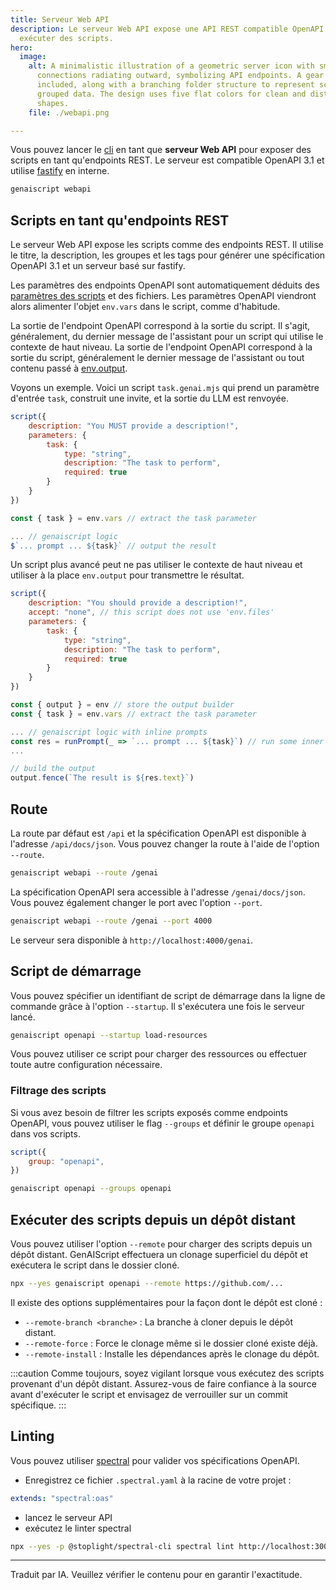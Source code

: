 ```yaml
---
title: Serveur Web API
description: Le serveur Web API expose une API REST compatible OpenAPI pour
  exécuter des scripts.
hero:
  image:
    alt: A minimalistic illustration of a geometric server icon with small nodes and
      connections radiating outward, symbolizing API endpoints. A gear icon is
      included, along with a branching folder structure to represent scripts and
      grouped data. The design uses five flat colors for clean and distinct
      shapes.
    file: ./webapi.png

---
```


Vous pouvez lancer le [cli](/genaiscript/reference/cli) en tant que **serveur Web API** pour exposer des scripts en tant qu'endpoints REST.
Le serveur est compatible OpenAPI 3.1 et utilise [fastify](https://www.fastify.io/) en interne.

```bash
genaiscript webapi
```

## Scripts en tant qu'endpoints REST

Le serveur Web API expose les scripts comme des endpoints REST. Il utilise le titre, la description, les groupes et les tags
pour générer une spécification OpenAPI 3.1 et un serveur basé sur fastify.

Les paramètres des endpoints OpenAPI sont automatiquement déduits des [paramètres des scripts](/genaiscript/reference/scripts/parameters) et des fichiers.
Les paramètres OpenAPI viendront alors alimenter l'objet `env.vars` dans le script,
comme d'habitude.

La sortie de l'endpoint OpenAPI correspond à la sortie du script. Il s'agit, généralement, du dernier message de l'assistant pour un script qui utilise le contexte de haut niveau.
La sortie de l'endpoint OpenAPI correspond à la sortie du script, généralement le dernier message de l'assistant ou tout contenu passé à [env.output](/genaiscript/reference/scripts/output-builder).

Voyons un exemple. Voici un script `task.genai.mjs` qui prend un paramètre d'entrée `task`, construit une invite,
et la sortie du LLM est renvoyée.

```js title="task.genai.mjs"
script({
    description: "You MUST provide a description!",
    parameters: {
        task: {
            type: "string",
            description: "The task to perform",
            required: true
        }
    }
})

const { task } = env.vars // extract the task parameter

... // genaiscript logic
$`... prompt ... ${task}` // output the result
```

Un script plus avancé peut ne pas utiliser le contexte de haut niveau et utiliser à la place `env.output` pour transmettre le résultat.

```js title="task.genai.mjs"
script({
    description: "You should provide a description!",
    accept: "none", // this script does not use 'env.files'
    parameters: {
        task: {
            type: "string",
            description: "The task to perform",
            required: true
        }
    }
})

const { output } = env // store the output builder
const { task } = env.vars // extract the task parameter

... // genaiscript logic with inline prompts
const res = runPrompt(_ => `... prompt ... ${task}`) // run some inner the prompt
...

// build the output
output.fence(`The result is ${res.text}`)
```

## Route

La route par défaut est `/api` et la spécification OpenAPI est disponible à l'adresse `/api/docs/json`.
Vous pouvez changer la route à l'aide de l'option `--route`.

```bash
genaiscript webapi --route /genai
```

La spécification OpenAPI sera accessible à l'adresse `/genai/docs/json`.
Vous pouvez également changer le port avec l'option `--port`.

```bash
genaiscript webapi --route /genai --port 4000
```

Le serveur sera disponible à `http://localhost:4000/genai`.

## Script de démarrage

Vous pouvez spécifier un identifiant de script de démarrage dans la ligne de commande grâce à l'option `--startup`.
Il s'exécutera une fois le serveur lancé.

```sh
genaiscript openapi --startup load-resources
```

Vous pouvez utiliser ce script pour charger des ressources ou effectuer toute autre configuration nécessaire.

### Filtrage des scripts

Si vous avez besoin de filtrer les scripts exposés comme endpoints OpenAPI, vous pouvez utiliser le flag `--groups` et
définir le groupe `openapi` dans vos scripts.

```js 'group: "openapi"' title="task.genai.mjs"
script({
    group: "openapi",
})
```

```bash
genaiscript openapi --groups openapi
```

## Exécuter des scripts depuis un dépôt distant

Vous pouvez utiliser l'option `--remote` pour charger des scripts depuis un dépôt distant.
GenAIScript effectuera un clonage superficiel du dépôt et exécutera le script dans le dossier cloné.

```sh
npx --yes genaiscript openapi --remote https://github.com/...
```

Il existe des options supplémentaires pour la façon dont le dépôt est cloné :

* `--remote-branch <branche>` : La branche à cloner depuis le dépôt distant.
* `--remote-force` : Force le clonage même si le dossier cloné existe déjà.
* `--remote-install` : Installe les dépendances après le clonage du dépôt.

:::caution
Comme toujours, soyez vigilant lorsque vous exécutez des scripts provenant d'un dépôt distant.
Assurez-vous de faire confiance à la source avant d'exécuter le script et envisagez de verrouiller sur un commit spécifique.
:::

## Linting

Vous pouvez utiliser [spectral](https://github.com/stoplightio/spectral) pour valider vos spécifications OpenAPI.

* Enregistrez ce fichier `.spectral.yaml` à la racine de votre projet :

```yaml
extends: "spectral:oas"
```

* lancez le serveur API
* exécutez le linter spectral

```bash
npx --yes -p @stoplight/spectral-cli spectral lint http://localhost:3000/api/docs/json
```

<hr />

Traduit par IA. Veuillez vérifier le contenu pour en garantir l'exactitude.
